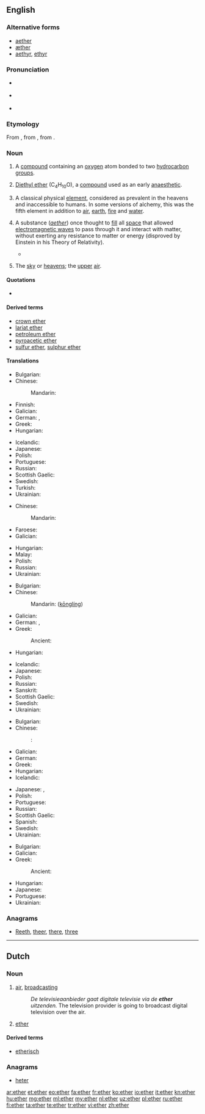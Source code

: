 {{also|Ether}}
==English==
{{wikipedia}}

===Alternative forms===
* [[aether]] {{qualifier|British spelling, obsolete in chemistry}}
* [[æther]] {{qualifier|dated British spelling}}
* [[aethyr]], [[ethyr]] {{qualifier|archaic spellings}}

===Pronunciation===
* {{a|UK}} {{IPA|/ˈiːθə/}}
* {{a|US}} {{IPA|/ˈiː.θɚ/}}
* {{audio|en-us-ether.ogg|Audio (US)}}
: {{rhymes|iːθə(r)}}

===Etymology===
From {{etyl|la|en}} {{term|aether||the upper pure, bright air|lang=la}}, from {{etyl|grc|en}} {{term|sc=polytonic|αἰθήρ|tr=aithēr||upper air|lang=grc}}, from {{term|sc=polytonic|αἴθω|tr=aithō||I burn, shine|lang=grc}}.

===Noun===
{{en-noun|~}}

# {{context|organic compound|countable|lang=en}} A [[compound]] containing an [[oxygen]] atom bonded to two [[hydrocarbon]] [[group]]s.
# {{context|organic compound|uncountable|lang=en}} [[diethyl ether|Diethyl ether]] (C<sub>4</sub>H<sub>10</sub>O), a [[compound]] used as an early [[anaesthetic]].
# {{context|ancient philosophy|and|alchemy|uncountable|lang=en}} A classical physical [[element]], considered as prevalent in the heavens and inaccessible to humans. In some versions of alchemy, this was the fifth element in addition to [[air]], [[earth]], [[fire]] and [[water]].
# {{context|archaic|physics|uncountable|lang=en}} A substance (''[[aether]]'') once thought to [[fill]] all [[space]] that allowed [[electromagnetic wave]]s to pass through it and interact with matter, without exerting any resistance to matter or energy (disproved by Einstein in his Theory of Relativity).
#*{{quote-magazine|date=2013-06-14|author={{w|Jonathan Freedland}}
|volume=189|issue=1|page=18|magazine={{w|The Guardian Weekly}}
|title=[http://www.guardian.co.uk/commentisfree/2013/jun/07/obama-apple-google-facebook-tainted-prism Obama's once hip brand is now tainted]
|passage=Now we are liberal with our innermost secrets, spraying them into the public '''ether''' with a generosity our forebears could not have imagined. Where we once sent love letters in a sealed envelope, or stuck photographs of our children in a family album, now such private material is despatched to servers and clouds operated by people we don't know and will never meet.}}
# {{context|poetic|_|or|_|literary|lang=en}} The [[sky]] or [[heavens]]; the [[upper]] [[air]].

====Quotations====
* {{seeCites}}

====Derived terms====
* [[crown ether]]
* [[lariat ether]]
* [[petroleum ether]]
* [[pyroacetic ether]]
* [[sulfur ether]], [[sulphur ether]]

====Translations====
{{trans-top|organic chemistry: a compound containing an oxygen atom bonded to two hydrocarbon groups}}
* Bulgarian: {{t+|bg|етер|m|sc=Cyrl}}
* Chinese:
*: Mandarin: {{t|cmn|醚|tr=mí|sc=Hani}}
* Finnish: {{t+|fi|eetteri}}
* Galician: {{t+|gl|éter|m}}
* German: {{t+|de|Äther|m}}, {{t+|de|Ether|m}}
* Greek: {{t+|el|αιθέρας|m|tr=aithéras}}
* Hungarian: {{t+|hu|éter}}
{{trans-mid}}
* Icelandic: {{t+|is|ljósvaki|m}}
* Japanese: {{t-|ja|エーテル|tr=ēteru}}
* Polish: {{t+|pl|eter|m}}
* Portuguese: {{t+|pt|éter|m}}
* Russian: {{t+|ru|эфир|m|tr=efír}}
* Scottish Gaelic: {{t-|gd|adhar fìnealta|m}}
* Swedish: {{t+|sv|eter|c}}
* Turkish: {{t+|tr|eter}}
* Ukrainian: {{t-|uk|етер|m|tr=eter|sc=Cyrl}}
{{trans-bottom}}

{{trans-top|organic chemistry: diethyl ether, C<sub>4</sub>H<sub>10</sub>O}}
* Chinese:
*: Mandarin: {{t|cmn|乙醚|tr=yǐmí|sc=Hani}}
* Faroese: {{t-|fo|etur|n}}
* Galician: {{t+|gl|éter|m}}
{{trans-mid}}
* Hungarian: {{t+|hu|éter}}
* Malay: {{t-|ms|eter}}
* Polish: {{t+|pl|eter|m}}
* Russian: {{t+|ru|эфир|m|tr=efír}}
* Ukrainian: {{t-|uk|етер|m|tr=eter|sc=Cyrl}}
{{trans-bottom}}

{{trans-top|the fifth classic physical element}}
* Bulgarian: {{t+|bg|етер|m|sc=Cyrl}}
* Chinese:
*: Mandarin: {{zh-ts|[[空靈]]|[[空灵]]}} ([[kōnglíng]])
* Galician: {{t+|gl|éter|m}}
* German: {{t+|de|Äther|m}}, {{t+|de|Ether|m}}
* Greek: {{t+|el|αιθέρας|m|tr=aithéras}}
*: Ancient: {{tø|grc|αἰθήρ|m|tr=aithēr|sc=polytonic}}
* Hungarian: {{t+|hu|éter}}
{{trans-mid}}
* Icelandic: {{t+|is|ljósvaki|m}}
* Japanese: {{t-|ja|エーテル|tr=ēteru}}
* Polish: {{t+|pl|eter|m}}
* Russian: {{t+|ru|эфир|m|tr=efír}}
* Sanskrit: {{t-|sa|आकाश|m|tr=ākāśa|sc=Deva}}
* Scottish Gaelic: {{t-|gd|adhar fìnealta|m}}
* Swedish: {{t+|sv|eter|c}}
* Ukrainian: {{t-|uk|етер|m|tr=eter|sc=Cyrl}}
{{trans-bottom}}

{{trans-top|archaic: space filling substance}}
* Bulgarian: {{t+|bg|етер|m|sc=Cyrl}}
* Chinese:
*: {{ttbc|cmn}}: {{t|cmn|以太|sc=Hani}}
* Galician: {{t+|gl|éter|m}}
* German: {{t+|de|Äther|m}}
* Greek: {{t+|el|αιθέρας|m|tr=aithéras}}
* Hungarian: {{t+|hu|éter}}
* Icelandic: {{t+|is|ljósvaki|m}}
{{trans-mid}}
* Japanese: {{t-|ja|エーテル|tr=ēteru}}, {{t-|ja|イーサー|tr=īsā}}
* Polish: {{t+|pl|eter|m}}
* Portuguese: {{t+|pt|éter|m}}
* Russian: {{t+|ru|эфир|m|tr=efír}}
* Scottish Gaelic: {{t-|gd|adhar fìnealta|m}}
* Spanish: {{t+|es|éter|m}}
* Swedish: {{t+|sv|eter|c}}
* Ukrainian: {{t-|uk|етер|tr=eter|sc=Cyrl}}
{{trans-bottom}}

{{trans-top|poetic and literary: the sky or heavens; the upper air}}
* Bulgarian: {{t+|bg|ефир|m|sc=Cyrl}}
* Galician: {{t+|gl|éter|m}}
* Greek:
*: Ancient: {{tø|grc|αἰθήρ|m|tr=aithēr|sc=polytonic}}
{{trans-mid}}
* Hungarian: {{t+|hu|éter}}
* Japanese: {{t+|ja|天空|tr=tenkū|sc=Jpan}}
* Portuguese: {{t+|pt|éter|m}}
* Ukrainian: {{t-|uk|етер|m|tr=eter|sc=Cyrl}}
{{trans-bottom}}

===Anagrams===
* [[Reeth#English|Reeth]], [[theer#English|theer]], [[there#English|there]], [[three#English|three]]

----

==Dutch==

===Noun===
{{nl-noun|m|ethers|-}}

# {{context|broadcasting|lang=nl}} [[air]], [[broadcasting]]
#: ''De televisieaanbieder gaat digitale televisie via de '''ether''' uitzenden.'' The television provider is going to broadcast digital television over the air.
# [[#English|ether]]

====Derived terms====
* [[etherisch]]

===Anagrams===
* [[heter#Dutch|heter]]

[[ar:ether]]
[[et:ether]]
[[eo:ether]]
[[fa:ether]]
[[fr:ether]]
[[ko:ether]]
[[io:ether]]
[[it:ether]]
[[kn:ether]]
[[hu:ether]]
[[mg:ether]]
[[ml:ether]]
[[my:ether]]
[[nl:ether]]
[[uz:ether]]
[[pl:ether]]
[[ru:ether]]
[[fi:ether]]
[[ta:ether]]
[[te:ether]]
[[tr:ether]]
[[vi:ether]]
[[zh:ether]]